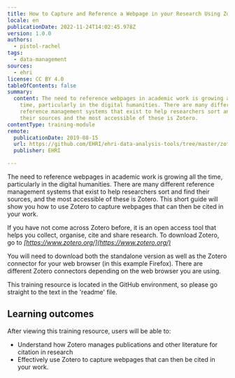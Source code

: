 ```yaml
---
title: How to Capture and Reference a Webpage in your Research Using Zotero
locale: en
publicationDate: 2022-11-24T14:02:45.978Z
version: 1.0.0
authors:
  - pistol-rachel
tags:
  - data-management
sources:
  - ehri
license: CC BY 4.0
tableOfContents: false
summary:
  content: The need to reference webpages in academic work is growing all the
    time, particularly in the digital humanities. There are many different
    reference management systems that exist to help researchers sort and find
    their sources and the most accessible of these is Zotero.
contentType: training-module
remote:
  publicationDate: 2019-08-15
  url: https://github.com/EHRI/ehri-data-analysis-tools/tree/master/zotero
  publisher: EHRI

---
```


The need to reference webpages in academic work is growing all the time, particularly in the digital humanities. There are many different reference management systems that exist to help researchers sort and find their sources, and the most accessible of these is Zotero. This short guide will show you how to use Zotero to capture webpages that can then be cited in your work.

If you have not come across Zotero before, it is an open access tool that helps you collect, organise, cite and share research. To download Zotero, go to _[https://www.zotero.org/](https://www.zotero.org/)_

You will need to download both the standalone version as well as the Zotero connector for your web browser (in this example Firefox). There are different Zotero connectors depending on the web browser you are using.

<SideNote type="note">
This training resource is located in the GitHub environment, so please go straight to the text in the 'readme' file.
</SideNote>

## Learning outcomes

After viewing this training resource, users will be able to:

- Understand how Zotero manages publications and other literature for citation in research
- Effectively use Zotero to capture webpages that can then be cited in your work.

<ExternalResource
  title="Interested in learning more?"
  subtitle="Check out How to capture and reference a webpage in your research using Zotero"
  url="https://github.com/EHRI/ehri-data-analysis-tools/tree/master/zotero"
/>
